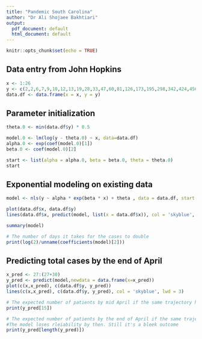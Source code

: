 ---
title: "Pandemic South Carolina"
author: "Dr Ali Shojaee Bakhtiari"
output:
  pdf_document: default
  html_document: default
---

```{r setup, include=FALSE}
knitr::opts_chunk$set(echo = TRUE)
```

## Data entry from John Hopkins

```{r}
x <- 1:26
y <- c(2,2,6,7,9,10,12,13,19,28,33,47,60,81,126,173,195,298,342,424,456,539,660,774,925,1083)
data.df <- data.frame(x = x, y = y)
```

## Parameter initialization
```{r}
theta.0 <- min(data.df$y) * 0.5  

model.0 <- lm(log(y - theta.0) ~ x, data=data.df)  
alpha.0 <- exp(coef(model.0)[1])
beta.0 <- coef(model.0)[2]

start <- list(alpha = alpha.0, beta = beta.0, theta = theta.0)
start
```

## Exponential modeling on existing data

```{r}
model <- nls(y ~ alpha * exp(beta * x) + theta , data = data.df, start = start)

plot(data.df$x, data.df$y)
lines(data.df$x, predict(model, list(x = data.df$x)), col = 'skyblue', lwd = 3)
```
```{r}
summary(model)

# The number of days it takes for the cases to double
print(log(2)/unname(coefficients(model)[2]))


```

## Predicting total cases by the end of April
```{r}
x_pred <- 27:(27+30)
y_pred <- predict(model,newdata = data.frame(x=x_pred))
plot(c(x,x_pred), c(data.df$y, y_pred))
lines(c(x,x_pred), c(data.df$y, y_pred), col = 'skyblue', lwd = 3)

# The expected number of patients by mid April if the same trajectory holds 
print(y_pred[15])

# The expected number of patients by the end of April if the same trajectory holds 
#The model loses rleiability by then. Still it's a bleek outcome
print(y_pred[length(y_pred)])

```

